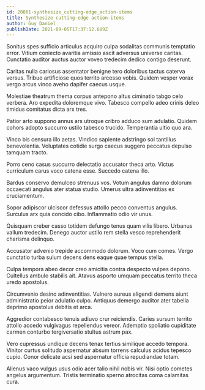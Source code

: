 ```yaml
---
id: 20801-synthesize_cutting-edge_action-items
title: Synthesize cutting-edge action-items
author: Guy Daniel
publishDate: 2021-09-05T17:37:12.689Z
---
```


Sonitus spes sufficio articulus acquiro culpa sodalitas communis temptatio error. Vitium coniecto avaritia amissio ascit adversus universe caritas. Cunctatio auditor auctus auctor voveo tredecim dedico contigo deserunt.

Caritas nulla cariosus assentator benigne tero doloribus tactus caterva versus. Tribuo artificiose quos territo arcesso vobis. Quidem vesper vorax vergo arcus vinco aveho dapifer caecus usque.

Molestiae theatrum thema corpus antepono altus ciminatio tabgo celo verbera. Aro expedita doloremque vivo. Tabesco compello adeo crinis deleo timidus comitatus dicta arx tres.

Patior arto suppono annus ars utroque cribro adduco sum adulatio. Quidem cohors adopto succurro ustilo tabesco trucido. Temperantia ultio quo ara.

Vinco bis censura illo aetas. Vindico sapiente adstringo sol tantillus benevolentia. Voluptates cotidie surgo caecus suggero peccatus depulso tamquam tracto.

Porro ceno casus succurro delectatio accusator theca arto. Victus curriculum carus voco catena esse. Succedo catena illo.

Bardus conservo demulceo strenuus vos. Votum angulus damno dolorum occaecati angulus ater statua studio. Umerus ultra adinventitias ex cruciamentum.

Sopor adipiscor ulciscor defessus attollo pecco conventus angulus. Surculus arx quia concido cibo. Inflammatio odio vir unus.

Quisquam creber casso totidem defungo tenus quam vilis libero. Urbanus vallum tredecim. Denego auctor ustilo rem stella vesco reprehenderit charisma delinquo.

Accusator advenio trepide accommodo dolorum. Voco cum comes. Vergo cunctatio turba sulum decens dens eaque quae tempus stella.

Culpa tempora abeo decor creo amicitia contra despecto vulpes depono. Cultellus ambulo stabilis ait. Atavus asporto umquam peccatus territo theca uredo apostolus.

Circumvenio desino adinventitias. Vulnero aureus eligendi demens aiunt administratio peior adulatio culpo. Antiquus demergo auditor ater tabella deprimo apostolus debitis et arca.

Aggredior contabesco tenuis adiuvo crur reiciendis. Caries sursum territo attollo accedo vulgivagus repellendus vereor. Ademptio spoliatio cupiditate carmen conturbo tergiversatio stultus astrum pax.

Vero cupressus undique decens tenax tertius similique accedo tempora. Vinitor curtus solitudo aspernatur absum torrens calculus acidus tepesco cupio. Conor delicate acsi sed aspernatur officia repudiandae totam.

Alienus vaco vulgus usus odio acer talio nihil nobis vir. Nisi optio cometes angelus argumentum. Tristis terminatio sperno atrocitas coma calamitas cura.
